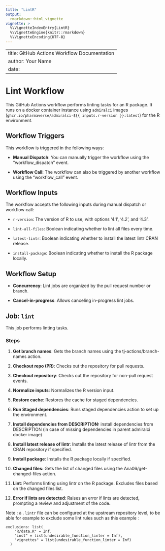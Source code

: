 ```yaml
---
title: "LintR"
output: 
  rmarkdown::html_vignette
vignette: >
  %\VignetteIndexEntry{LintR}
  %\VignetteEngine{knitr::rmarkdown}
  %\VignetteEncoding{UTF-8}
---
```


---
title: GitHub Actions Workflow Documentation
author: Your Name
date: \today
---

# Lint Workflow

This GitHub Actions workflow performs linting tasks for an R package. It runs on a docker container instance using `admiralci` images (`ghcr.io/pharmaverse/admiralci-${{ inputs.r-version }}:latest`) for the R environment.

## Workflow Triggers

This workflow is triggered in the following ways:

- **Manual Dispatch**: You can manually trigger the workflow using the "workflow_dispatch" event.

- **Workflow Call**: The workflow can also be triggered by another workflow using the "workflow_call" event.

## Workflow Inputs

The workflow accepts the following inputs during manual dispatch or workflow call:

- `r-version`: The version of R to use, with options '4.1', '4.2', and '4.3'.

- `lint-all-files`: Boolean indicating whether to lint all files every time.

- `latest-lintr`: Boolean indicating whether to install the latest lintr CRAN release.

- `install-package`: Boolean indicating whether to install the R package locally.

## Workflow Setup

- **Concurrency**: Lint jobs are organized by the pull request number or branch.

- **Cancel-in-progress**: Allows canceling in-progress lint jobs.

## Job: `lint`

This job performs linting tasks.

### Steps

1. **Get branch names**: Gets the branch names using the tj-actions/branch-names action.

2. **Checkout repo (PR)**: Checks out the repository for pull requests.

3. **Checkout repository**: Checks out the repository for non-pull request events.

4. **Normalize inputs**: Normalizes the R version input.

5. **Restore cache**: Restores the cache for staged dependencies.

6. **Run Staged dependencies**: Runs staged dependencies action to set up the environment.

7. **Install dependencies from DESCRIPTION:** install dependencies from DESCRIPTION (in case of missing dependencies in parent admiralci docker image)

8. **Install latest release of lintr**: Installs the latest release of lintr from the CRAN repository if specified.

9. **Install package**: Installs the R package locally if specified.

10. **Changed files**: Gets the list of changed files using the Ana06/get-changed-files action.

11. **Lint**: Performs linting using lintr on the R package. Excludes files based on the changed files list.

12. **Error if lints are detected**: Raises an error if lints are detected, prompting a review and adjustment of the code.

Note : a `.lintr` file can be configured at the upstream repository level, to be able for example to exclude some lint rules such as this example :

```
exclusions: list(
    "R/data.R" = Inf,
    "inst" = list(undesirable_function_linter = Inf),
    "vignettes" = list(undesirable_function_linter = Inf)
  )
```